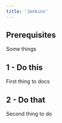 ```yaml
---
title: 'Jenkins'
---
```


## Prerequisites

Some things

## 1 - Do this

First thing to docs

## 2 - Do that

Second thing to do
